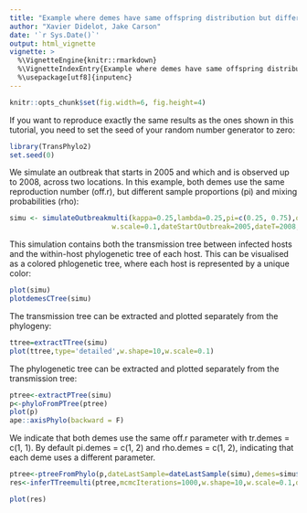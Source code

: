 ```yaml
---
title: "Example where demes have same offspring distribution but different sampling probabilities"
author: "Xavier Didelot, Jake Carson"
date: '`r Sys.Date()`'
output: html_vignette
vignette: >
  %\VignetteEngine{knitr::rmarkdown}
  %\VignetteIndexEntry{Example where demes have same offspring distribution but different sampling probabilities}
  %\usepackage[utf8]{inputenc}
---
```

```r
knitr::opts_chunk$set(fig.width=6, fig.height=4) 
```

If you want to reproduce exactly the same results as the ones shown in this tutorial, you need to set the seed of your random number generator to zero:
```r
library(TransPhylo2)
set.seed(0)
```

We simulate an outbreak that starts in 2005 and which and is observed up to 2008, across two locations. In this example, both demes use the same reproduction number (off.r), but different sample proportions (pi) and mixing probabilities (rho):

```r
simu <- simulateOutbreakmulti(kappa=0.25,lambda=0.25,pi=c(0.25, 0.75),off.r=c(3),w.shape=10,
                         w.scale=0.1,dateStartOutbreak=2005,dateT=2008,ndemes=2,rho=c(0.6, 0.8))
```

This simulation contains both the transmission tree between infected hosts and the within-host phylogenetic tree of each host. This can be visualised as a colored phlogenetic tree, where each host is represented by a unique color:

```r
plot(simu)
plotdemesCTree(simu)
```

The transmission tree can be extracted and plotted separately from the phylogeny:


```r
ttree=extractTTree(simu)
plot(ttree,type='detailed',w.shape=10,w.scale=0.1)
```

The phylogenetic tree can be extracted and plotted separately from the transmission tree:

```r
ptree<-extractPTree(simu)
p<-phyloFromPTree(ptree)
plot(p)
ape::axisPhylo(backward = F)
```

We indicate that both demes use the same off.r parameter with tr.demes = c(1, 1). By default pi.demes = c(1, 2) and rho.demes = c(1, 2), indicating that each deme uses a different parameter.

```r
ptree<-ptreeFromPhylo(p,dateLastSample=dateLastSample(simu),demes=simu$demes)
res<-inferTTreemulti(ptree,mcmcIterations=1000,w.shape=10,w.scale=0.1,dateT=2008,update.rho=T, tr.demes = c(1, 1))
```

```r
plot(res)
```
